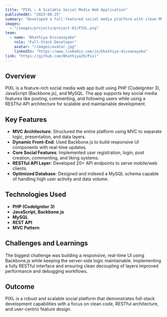 ```yaml
---
title: "PIXL – A Scalable Social Media Web Application"
publishedAt: "2023-08-25"
summary: "Developed a full-featured social media platform with clean MVC architecture, scalable REST APIs, and dynamic front-end interactions using Backbone.js and CodeIgniter."
images:
  - "/images/projects/project-01/PIXL.png"
team:
  - name: "Bhathiya Dissanayake"
    role: "Full-Stack Developer"
    avatar: "/images/avatar.jpg"
    linkedIn: "https://www.linkedin.com/in/bhathiya-dissanayake"
link: "https://github.com/Bhathiya29/Pixl"
---
```


## Overview

PIXL is a feature-rich social media web app built using PHP (CodeIgniter 3), JavaScript (Backbone.js), and MySQL. The app supports key social media features like posting, commenting, and following users while using a RESTful API architecture for scalable and maintainable development.

## Key Features

- **MVC Architecture**: Structured the entire platform using MVC to separate logic, presentation, and data layers.
- **Dynamic Front-End**: Used Backbone.js to build responsive UI components with real-time updates.
- **Core Social Features**: Implemented user registration, login, post creation, commenting, and liking systems.
- **RESTful API Layer**: Developed 20+ API endpoints to serve mobile/web clients.
- **Optimized Database**: Designed and indexed a MySQL schema capable of handling high user activity and data volume.

## Technologies Used

- **PHP (CodeIgniter 3)**
- **JavaScript, Backbone.js**
- **MySQL**
- **REST API**
- **MVC Pattern**

## Challenges and Learnings

The biggest challenge was building a responsive, real-time UI using Backbone.js while keeping the server-side logic maintainable. Implementing a fully RESTful interface and ensuring clean decoupling of layers improved performance and debugging workflows.

## Outcome

PIXL is a robust and scalable social platform that demonstrates full-stack development capabilities with a focus on clean code, RESTful architecture, and user-centric feature design.
